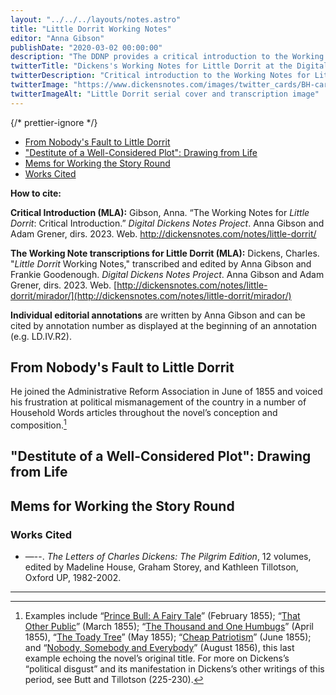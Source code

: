 ```yaml
---
layout: "../../../layouts/notes.astro"
title: "Little Dorrit Working Notes"
editor: "Anna Gibson"
publishDate: "2020-03-02 00:00:00"
description: "The DDNP provides a critical introduction to the Working Notes for Little Dorrit, with access to transcriptions and editorial annotations in Mirador."
twitterTitle: "Dickens's Working Notes for Little Dorrit at the Digital Dickens Notes Project"
twitterDescription: "Critical introduction to the Working Notes for Little Dorrit, with access to transcriptions and editorial annotations"
twitterImage: "https://www.dickensnotes.com/images/twitter_cards/BH-card.jpg"
twitterImageAlt: "Little Dorrit serial cover and transcription image"
---
```



<MiradorLink
  link="/notes/little-dorrit/mirador"
  title="Little Dorrit"
  img="/images/home/little-dorrit-wn-04-card.jpg"
/>

{/* prettier-ignore */}
<TOC>
  - [From Nobody's Fault to Little Dorrit](#from-nobodys-fault-to-little-dorrit)
  - ["Destitute of a Well-Considered Plot": Drawing from Life](#destitute-of-a-well-considered-plot-drawing-from-life)
  - [Mems for Working the Story Round](#mems-for-working-the-story-round)
  - [Works Cited](#works-cited)
</TOC>

<HowToCite>

**How to cite:**

**Critical Introduction (MLA):** Gibson, Anna. “The Working Notes for _Little Dorrit_: Critical Introduction.” _Digital Dickens Notes Project_. Anna Gibson and Adam Grener, dirs. 2023. Web. http://dickensnotes.com/notes/little-dorrit/

**The Working Note transcriptions for Little Dorrit (MLA):** Dickens, Charles. "_Little Dorrit_ Working Notes," transcribed and edited by Anna Gibson and Frankie Goodenough. _Digital Dickens Notes Project_. Anna Gibson and Adam Grener, dirs. 2023. Web. [http://dickensnotes.com/notes/little-dorrit/mirador/](http://dickensnotes.com/notes/little-dorrit/mirador/)

**Individual editorial annotations** are written by Anna Gibson and can be cited by annotation number as displayed at the beginning of an annotation (e.g. LD.IV.R2).

</HowToCite>

## From Nobody's Fault to Little Dorrit

<ImageWithCaption
  src="/images/little_dorrit/LD_Fig1.webp"
  alt="Images of the Working Notes for Little Dorrit Numbers 3 and 4"
  caption="The Working Notes for Nos. III and IV show Dickens’s correction of his original title “Nobody’s Fault” to Little Dorrit; obvious differences in ink indicate distinct temporal layers, and we see Dickens’s changing his mind about a title for chapter 14. Images © Victoria & Albert Museum, London"
/>

He joined the Administrative Reform Association in June of 1855 and voiced his frustration at political mismanagement of the country in a number of Household Words articles throughout the novel’s conception and composition.[^1]

<ImageWithCaption
  src="/images/little_dorrit/LD_Fig2.jpeg"
  alt="Detail from the frontispiece for Little Dorrit by Hablot Browne"
  caption="Detail from the frontispiece to the serial parts of Little Dorrit by Hablot Knight Browne (Phiz). As he wrote No. III, Dickens saw his way to refocusing his novel on the character of Little Dorrit and the motif of the shadow cast by the literal prison of the Marshalsea and the prison of Society"
/>

## "Destitute of a Well-Considered Plot": Drawing from Life

<ImageWithCaption
  src="/images/little_dorrit/LD_Fig3.webp"
  alt="Image of the manuscript of Little Dorrit showing Dickens's edits and erasures"
  caption="The manuscript of the opening page of Book II, which Dickens titled to match Book I, chapter 2, and which returned to the theme of his memoranda to No. I (“People to meet and part as travellers do…”). As with many of Dickens’s manuscript pages, it is filled with heavy erasures, edits, and interlineations. Image © Victoria & Albert Museum, London"
/>


<ImageWithCaption
  src="/images/little_dorrit/LD_Fig4.webp"
  alt="1855 portrait of Dickens by Ary Scheffer"
  caption="Portrait of Dickens by Ary Scheffer, 1855. Dickens complained of sitting for this “nightmare portrait” as he was working on Nos. IV and V of Little Dorrit (Letters 8.8). “I can scarcely express how uneasy and unsettled it makes me to sit, sit, sit, with Little Dorrit on my mind,” he wrote to Forster (2.173). He complained to Forster that “it does not look to me at all like… the original” (Letters 8.9) © National Portrait Gallery, London NPG 315"
/>

<ImageWithCaption
  src="/images/little_dorrit/LD_Fig5.webp"
  alt="Image of article from Household Words where Dickens responded to a negative review of Little Dorrit"
  caption="Dickens took such exception to a review of Little Dorrit in The Edinburgh Review that accused him of, among other things, not carefully preparing for the collapse of the Clennam house, that he published a response in Household Words. “I hope you have seen my tussle with the Edinburgh” he wrote to Macready (Letters 8.399). Credit: https://www.djo.org.uk/household-words/volume-xvi/page-97.html"
/>

## Mems for Working the Story Round

<ImageWithCaption
  src="/images/little_dorrit/LD_Fig6.webp"
  alt="Image of Working Note for Little Dorrit Number 11"
  caption="Having made heavy use of the Notes for No. XI prior to composing the number, Dickens returned to the page to enter boxed directions to “Transpose” chapter 2 and 3 (see LD.XI.R8). Image © Victoria & Albert Museum, London"
/>


### Works Cited


- —--. _The Letters of Charles Dickens: The Pilgrim Edition_, 12 volumes, edited by Madeline House, Graham Storey, and Kathleen Tillotson, Oxford UP, 1982-2002.

---

[^1]: Examples include “[Prince Bull: A Fairy Tale](https://www.djo.org.uk/indexes/articles/prince-bull-a-fairy-tale.html)” (February 1855); “[That Other Public](https://www.djo.org.uk/indexes/articles/that-other-public.html)” (March 1855); “[The Thousand and One Humbugs](https://www.djo.org.uk/indexes/articles/the-thousand-and-one-humbugs-i.html)” (April 1855), “[The Toady Tree](https://www.djo.org.uk/indexes/articles/the-toady-tree.html)” (May 1855); “[Cheap Patriotism](https://www.djo.org.uk/indexes/articles/cheap-patriotism.html)” (June 1855); and “[Nobody, Somebody and Everybody](https://www.djo.org.uk/indexes/articles/nobody-somebody-and-everybody.html)” (August 1856), this last example echoing the novel’s original title. For more on Dickens’s “political disgust” and its manifestation in Dickens’s other writings of this period, see Butt and Tillotson (225-230).